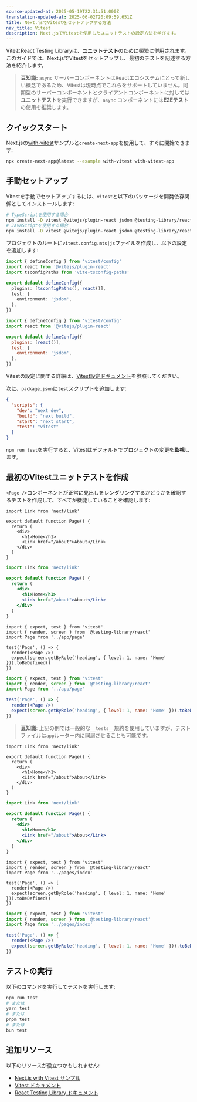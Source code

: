 ```yaml
---
source-updated-at: 2025-05-19T22:31:51.000Z
translation-updated-at: 2025-06-02T20:09:59.651Z
title: Next.jsでVitestをセットアップする方法
nav_title: Vitest
description: Next.jsでVitestを使用したユニットテストの設定方法を学びます。
---
```


ViteとReact Testing Libraryは、**ユニットテスト**のために頻繁に併用されます。このガイドでは、Next.jsでVitestをセットアップし、最初のテストを記述する方法を紹介します。

> **豆知識:** `async` サーバーコンポーネントはReactエコシステムにとって新しい概念であるため、Vitestは現時点でこれらをサポートしていません。同期型のサーバーコンポーネントとクライアントコンポーネントに対しては**ユニットテスト**を実行できますが、`async` コンポーネントには**E2Eテスト**の使用を推奨します。

## クイックスタート

Next.jsの[with-vitest](https://github.com/vercel/next.js/tree/canary/examples/with-vitest)サンプルと`create-next-app`を使用して、すぐに開始できます:

```bash filename="Terminal"
npx create-next-app@latest --example with-vitest with-vitest-app
```

## 手動セットアップ

Vitestを手動でセットアップするには、`vitest`と以下のパッケージを開発依存関係としてインストールします:

```bash filename="Terminal"
# TypeScriptを使用する場合
npm install -D vitest @vitejs/plugin-react jsdom @testing-library/react @testing-library/dom vite-tsconfig-paths
# JavaScriptを使用する場合
npm install -D vitest @vitejs/plugin-react jsdom @testing-library/react @testing-library/dom
```

プロジェクトのルートに`vitest.config.mts|js`ファイルを作成し、以下の設定を追加します:

```ts filename="vitest.config.mts" switcher
import { defineConfig } from 'vitest/config'
import react from '@vitejs/plugin-react'
import tsconfigPaths from 'vite-tsconfig-paths'

export default defineConfig({
  plugins: [tsconfigPaths(), react()],
  test: {
    environment: 'jsdom',
  },
})
```

```js filename="vitest.config.js" switcher
import { defineConfig } from 'vitest/config'
import react from '@vitejs/plugin-react'

export default defineConfig({
  plugins: [react()],
  test: {
    environment: 'jsdom',
  },
})
```

Vitestの設定に関する詳細は、[Vitest設定ドキュメント](https://vitest.dev/config/#configuration)を参照してください。

次に、`package.json`に`test`スクリプトを追加します:

```json filename="package.json"
{
  "scripts": {
    "dev": "next dev",
    "build": "next build",
    "start": "next start",
    "test": "vitest"
  }
}
```

`npm run test`を実行すると、Vitestはデフォルトでプロジェクトの変更を**監視**します。

## 最初のVitestユニットテストを作成

`<Page />`コンポーネントが正常に見出しをレンダリングするかどうかを確認するテストを作成して、すべてが機能していることを確認します:

<AppOnly>

```tsx filename="app/page.tsx" switcher
import Link from 'next/link'

export default function Page() {
  return (
    <div>
      <h1>Home</h1>
      <Link href="/about">About</Link>
    </div>
  )
}
```

```jsx filename="app/page.jsx" switcher
import Link from 'next/link'

export default function Page() {
  return (
    <div>
      <h1>Home</h1>
      <Link href="/about">About</Link>
    </div>
  )
}
```

```tsx filename="__tests__/page.test.tsx" switcher
import { expect, test } from 'vitest'
import { render, screen } from '@testing-library/react'
import Page from '../app/page'

test('Page', () => {
  render(<Page />)
  expect(screen.getByRole('heading', { level: 1, name: 'Home' })).toBeDefined()
})
```

```jsx filename="__tests__/page.test.jsx" switcher
import { expect, test } from 'vitest'
import { render, screen } from '@testing-library/react'
import Page from '../app/page'

test('Page', () => {
  render(<Page />)
  expect(screen.getByRole('heading', { level: 1, name: 'Home' })).toBeDefined()
})
```

> **豆知識**: 上記の例では一般的な`__tests__`規約を使用していますが、テストファイルは`app`ルーター内に同居させることも可能です。

</AppOnly>

<PagesOnly>

```tsx filename="pages/index.tsx" switcher
import Link from 'next/link'

export default function Page() {
  return (
    <div>
      <h1>Home</h1>
      <Link href="/about">About</Link>
    </div>
  )
}
```

```jsx filename="pages/index.jsx" switcher
import Link from 'next/link'

export default function Page() {
  return (
    <div>
      <h1>Home</h1>
      <Link href="/about">About</Link>
    </div>
  )
}
```

```tsx filename="__tests__/index.test.tsx" switcher
import { expect, test } from 'vitest'
import { render, screen } from '@testing-library/react'
import Page from '../pages/index'

test('Page', () => {
  render(<Page />)
  expect(screen.getByRole('heading', { level: 1, name: 'Home' })).toBeDefined()
})
```

```jsx filename="__tests__/index.test.jsx" switcher
import { expect, test } from 'vitest'
import { render, screen } from '@testing-library/react'
import Page from '../pages/index'

test('Page', () => {
  render(<Page />)
  expect(screen.getByRole('heading', { level: 1, name: 'Home' })).toBeDefined()
})
```

</PagesOnly>

## テストの実行

以下のコマンドを実行してテストを実行します:

```bash filename="Terminal"
npm run test
# または
yarn test
# または
pnpm test
# または
bun test
```

## 追加リソース

以下のリソースが役立つかもしれません:

- [Next.js with Vitest サンプル](https://github.com/vercel/next.js/tree/canary/examples/with-vitest)
- [Vitest ドキュメント](https://vitest.dev/guide/)
- [React Testing Library ドキュメント](https://testing-library.com/docs/react-testing-library/intro/)